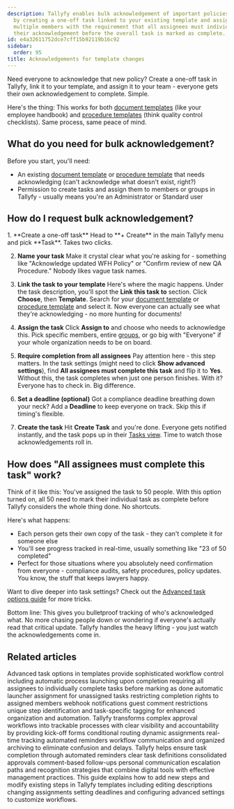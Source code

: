 ```yaml
---
description: Tallyfy enables bulk acknowledgement of important policies or procedures
  by creating a one-off task linked to your existing template and assigning it to
  multiple members with the requirement that all assignees must individually complete
  their acknowledgement before the overall task is marked as complete.
id: e4a32611752dce7cff15b92119b16c92
sidebar:
  order: 95
title: Acknowledgements for template changes
---
```



Need everyone to acknowledge that new policy? Create a one-off task in Tallyfy, link it to your template, and assign it to your team - everyone gets their own acknowledgement to complete. Simple.

Here's the thing: This works for both [document templates](/products/pro/documenting/documents/) (like your employee handbook) and [procedure templates](/products/pro/documenting/templates/) (think quality control checklists). Same process, same peace of mind.

## What do you need for bulk acknowledgement?

Before you start, you'll need:
- An existing [document template](/products/pro/documenting/documents/) or [procedure template](/products/pro/documenting/templates/) that needs acknowledging (can't acknowledge what doesn't exist, right?)
- Permission to create tasks and assign them to members or groups in Tallyfy - usually means you're an Administrator or Standard user

## How do I request bulk acknowledgement?

<Steps>
1.  **Create a one-off task**
    Head to **+ Create** in the main Tallyfy menu and pick **Task**. Takes two clicks.

2.  **Name your task**
    Make it crystal clear what you're asking for - something like "Acknowledge updated WFH Policy" or "Confirm review of new QA Procedure." Nobody likes vague task names.

3.  **Link the task to your template**
    Here's where the magic happens. Under the task description, you'll spot the **Link this task to** section. Click **Choose**, then **Template**. Search for your [document template](/products/pro/documenting/documents/) or [procedure template](/products/pro/documenting/templates/) and select it. Now everyone can actually see what they're acknowledging - no more hunting for documents!

4.  **Assign the task**
    Click **Assign to** and choose who needs to acknowledge this. Pick specific members, entire [groups](/products/pro/documenting/groups/how-to-manage-groups-and-assign-tasks-in-tallyfy/), or go big with "Everyone" if your whole organization needs to be on board.

5.  **Require completion from all assignees**
    Pay attention here - this step matters. In the task settings (might need to click **Show advanced settings**), find **All assignees must complete this task** and flip it to **Yes**. Without this, the task completes when just one person finishes. With it? Everyone has to check in. Big difference.

6.  **Set a deadline (optional)**
    Got a compliance deadline breathing down your neck? Add a **Deadline** to keep everyone on track. Skip this if timing's flexible.

7.  **Create the task**
    Hit **Create Task** and you're done. Everyone gets notified instantly, and the task pops up in their [Tasks view](/products/pro/tracking-and-tasks/tasks-view/). Time to watch those acknowledgements roll in.
</Steps>

## How does "All assignees must complete this task" work?

Think of it like this: You've assigned the task to 50 people. With this option turned on, all 50 need to mark their individual task as complete before Tallyfy considers the whole thing done. No shortcuts.

Here's what happens:

-   Each person gets their own copy of the task - they can't complete it for someone else
-   You'll see progress tracked in real-time, usually something like "23 of 50 completed" 
-   Perfect for those situations where you absolutely need confirmation from everyone - compliance audits, safety procedures, policy updates. You know, the stuff that keeps lawyers happy.

Want to dive deeper into task settings? Check out the [Advanced task options guide](/products/pro/tracking-and-tasks/tasks/how-can-i-utilize-tallyfys-advanced-tab-features/) for more tricks.

Bottom line: This gives you bulletproof tracking of who's acknowledged what. No more chasing people down or wondering if everyone's actually read that critical update. Tallyfy handles the heavy lifting - you just watch the acknowledgements come in.


## Related articles
<CardGrid>
<LinkTitleCard header="<b>Tasks > Advanced tab</b>" href="/products/pro/tracking-and-tasks/tasks/how-can-i-utilize-tallyfys-advanced-tab-features/" > Advanced task options in templates provide sophisticated workflow control including automatic process launching upon completion requiring all assignees to individually complete tasks before marking as done automatic launcher assignment for unassigned tasks restricting completion rights to assigned members webhook notifications guest comment restrictions unique step identification and task-specific tagging for enhanced organization and automation. </LinkTitleCard>
<LinkTitleCard header="<b>How To > Track and run complex approval workflows</b>" href="/products/pro/tutorials/how-to/track-and-run-complex-approval-workflows/" > Tallyfy transforms complex approval workflows into trackable processes with clear visibility and accountability by providing kick-off forms conditional routing dynamic assignments real-time tracking automated reminders workflow communication and organized archiving to eliminate confusion and delays. </LinkTitleCard>
<LinkTitleCard header="<b>How To > Ensure task and approval completion</b>" href="/products/pro/tutorials/how-to/ensure-task-completion/" > Tallyfy helps ensure task completion through automated reminders clear task definitions consolidated approvals comment-based follow-ups personal communication escalation paths and recognition strategies that combine digital tools with effective management practices. </LinkTitleCard>
<LinkTitleCard header="<b>Edit Templates > Edit steps</b>" href="/products/pro/documenting/templates/edit-templates/edit-steps/" > This guide explains how to add new steps and modify existing steps in Tallyfy templates including editing descriptions changing assignments setting deadlines and configuring advanced settings to customize workflows. </LinkTitleCard>
</CardGrid>